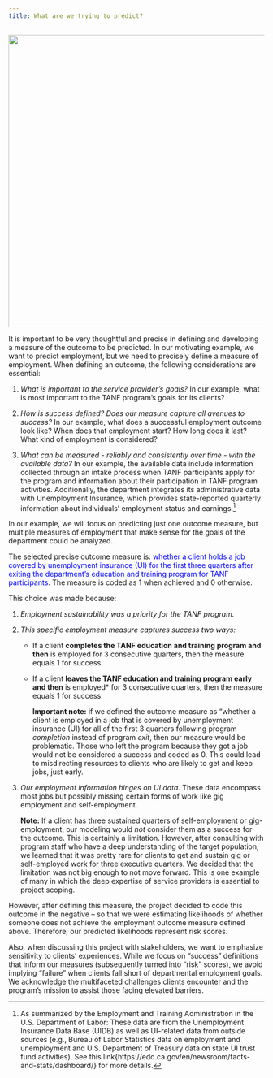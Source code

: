 ```yaml
---
title: What are we trying to predict?
---
```


![](images/shutterstock_workers.png){width="6in"}

It is important to be very thoughtful and precise in defining and developing a measure of the outcome to be predicted. In our motivating example, we want to predict employment, but we need to precisely define a measure of employment. When defining an outcome, the following considerations are essential:

1.  *What is important to the service provider's goals?* In our example, what is most important to the TANF program's goals for its clients?

2.  *How is success defined? Does our measure capture all avenues to success?* In our example, what does a successful employment outcome look like? When does that employment start? How long does it last? What kind of employment is considered?

3.  *What can be measured - reliably and consistently over time - with the available data?* In our example, the available data include information collected through an intake process when TANF participants apply for the program and information about their participation in TANF program activities. Additionally, the department integrates its administrative data with Unemployment Insurance, which provides state-reported quarterly information about individuals' employment status and earnings.[^1]

[^1]: As summarized by the Employment and Training Administration in the U.S. Department of Labor: These data are from the Unemployment Insurance Data Base (UIDB) as well as UI-related data from outside sources (e.g., Bureau of Labor Statistics data on employment and unemployment and U.S. Department of Treasury data on state UI trust fund activities). See this link{https://edd.ca.gov/en/newsroom/facts-and-stats/dashboard/} for more details.

In our example, we will focus on predicting just one outcome measure, but multiple measures of employment that make sense for the goals of the department could be analyzed.

The selected precise outcome measure is: [whether a client holds a job covered by unemployment insurance (UI) for the first three quarters after exiting the department's education and training program for TANF participants]{style="color:blue"}. The measure is coded as 1 when achieved and 0 otherwise.

This choice was made because:

1.  *Employment sustainability was a priority for the TANF program.*

2.  *This specific employment measure captures success two ways:*

    -   If a client **completes the TANF education and training program and then** is employed for 3 consecutive quarters, then the measure equals 1 for success.

    -   If a client **leaves the TANF education and training program early and then** is employed\* for 3 consecutive quarters, then the measure equals 1 for success.

        **Important note:** if we defined the outcome measure as "whether a client is employed in a job that is covered by unemployment insurance (UI) for all of the first 3 quarters following program *completion* instead of program *exit*, then our measure would be problematic. Those who left the program because they got a job would not be considered a success and coded as 0. This could lead to misdirecting resources to clients who are likely to get and keep jobs, just early.

3.  *Our employment information hinges on UI data.* These data encompass most jobs but possibly missing certain forms of work like gig employment and self-employment.

    **Note:** If a client has three sustained quarters of self-employment or gig-employment, our modeling would *not* consider them as a success for the outcome. This is certainly a limitation. However, after consulting with program staff who have a deep understanding of the target population, we learned that it was pretty rare for clients to get and sustain gig or self-employed work for three executive quarters. We decided that the limitation was not big enough to not move forward. This is one example of many in which the deep expertise of service providers is essential to project scoping.

However, after defining this measure, the project decided to code this outcome in the negative -- so that we were estimating likelihoods of whether someone does not achieve the employment outcome measure defined above. Therefore, our predicted likelihoods represent risk scores.

Also, when discussing this project with stakeholders, we want to emphasize sensitivity to clients' experiences. While we focus on "success" definitions that inform our measures (subsequently turned into "risk" scores), we avoid implying "failure" when clients fall short of departmental employment goals. We acknowledge the multifaceted challenges clients encounter and the program's mission to assist those facing elevated barriers.

